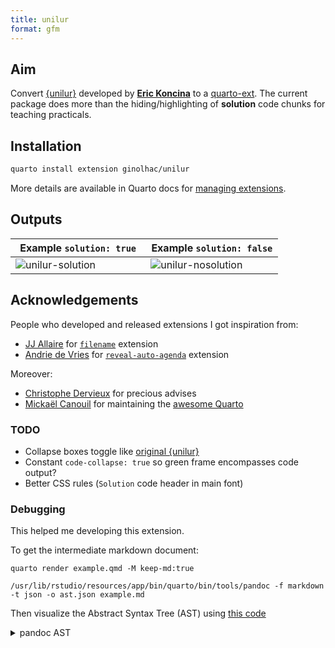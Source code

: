 ```yaml
---
title: unilur
format: gfm
---
```


## Aim

Convert [{unilur}](https://github.com/koncina/unilur) developed by [**Eric Koncina**](https://github.com/koncina) to a [quarto-ext](https://github.com/quarto-ext). The current package does more than the hiding/highlighting of **solution** code chunks for teaching practicals.


## Installation

``` bash
quarto install extension ginolhac/unilur
```

More details are available in Quarto docs for [managing extensions](https://quarto.org/docs/extensions/#managing-extensions).

## Outputs


| Example `solution: true` | Example `solution: false` 
-------------------------- | -------------------------
![unilur-solution](img/unilur_solution.png) | ![unilur-nosolution](img/unilur_nosolution.png)

## Acknowledgements

People who developed and released extensions I got inspiration from:

-   [JJ Allaire](https://github.com/jjallaire) for [`filename`](https://github.com/quarto-ext/code-filename) extension
-   [Andrie de Vries](https://github.com/andrie) for [`reveal-auto-agenda`](https://github.com/andrie/reveal-auto-agenda) extension

Moreover:

-   [Christophe Dervieux]() for precious advises
-   [Mickaël Canouil](https://github.com/mcanouil/) for maintaining the [awesome Quarto](https://github.com/mcanouil/awesome-quarto)

### TODO

-   Collapse boxes toggle like [original {unilur}](http://koncina.github.io/unilur/articles/custom-boxes.html)
-   Constant `code-collapse: true` so green frame encompasses code output?
-   Better CSS rules (`Solution` code header in main font)

### Debugging

This helped me developing this extension.

To get the intermediate markdown document:

    quarto render example.qmd -M keep-md:true

    /usr/lib/rstudio/resources/app/bin/quarto/bin/tools/pandoc -f markdown -t json -o ast.json example.md

Then visualize the Abstract Syntax Tree (AST) using [this code](https://bookdown.org/yihui/rmarkdown-cookbook/lua-filters.html)

<details><summary>pandoc AST</summary>
```r
#| code-fold: true
#| code-summary: "pandoc AST"
xfun:::tree(
  jsonlite::fromJSON('ast.json', simplifyVector = FALSE)
)
```
</details>